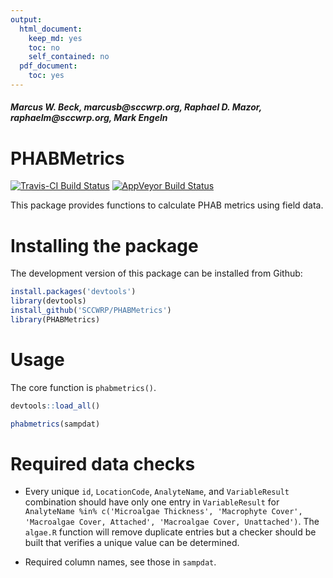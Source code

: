 ```yaml
---
output:
  html_document:
    keep_md: yes
    toc: no
    self_contained: no
  pdf_document:
    toc: yes
---
```


#### *Marcus W. Beck, marcusb@sccwrp.org, Raphael D. Mazor, raphaelm@sccwrp.org, Mark Engeln*

# PHABMetrics

[![Travis-CI Build Status](https://travis-ci.org/SCCWRP/PHABMetrics.svg?branch=master)](https://travis-ci.org/SCCWRP/PHABMetrics)
[![AppVeyor Build Status](https://ci.appveyor.com/api/projects/status/github/SCCWRP/PHABMetrics?branch=master&svg=true)](https://ci.appveyor.com/project/SCCWRP/PHABMetrics)

This package provides functions to calculate PHAB metrics using field data.

# Installing the package

The development version of this package can be installed from Github:

```r
install.packages('devtools')
library(devtools)
install_github('SCCWRP/PHABMetrics')
library(PHABMetrics)
```

# Usage

The core  function is `phabmetrics()`.

```r
devtools::load_all()
```
```r
phabmetrics(sampdat)
```

# Required data checks

* Every unique `id`, `LocationCode`, `AnalyteName`, and `VariableResult` combination should have only one entry in `VariableResult` for `AnalyteName %in% c('Microalgae Thickness', 'Macrophyte Cover', 'Macroalgae Cover, Attached', 'Macroalgae Cover, Unattached')`.  The `algae.R` function will remove duplicate entries but a checker should be built that verifies a unique value can be determined.  

* Required column names, see those in `sampdat`.  